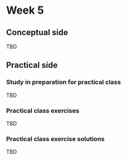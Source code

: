 # Week 5 {-}

## Conceptual side {-}

TBD

## Practical side {-}

### Study in preparation for practical class {-}

TBD

### Practical class exercises {-}

TBD

### Practical class exercise solutions {-}

TBD
